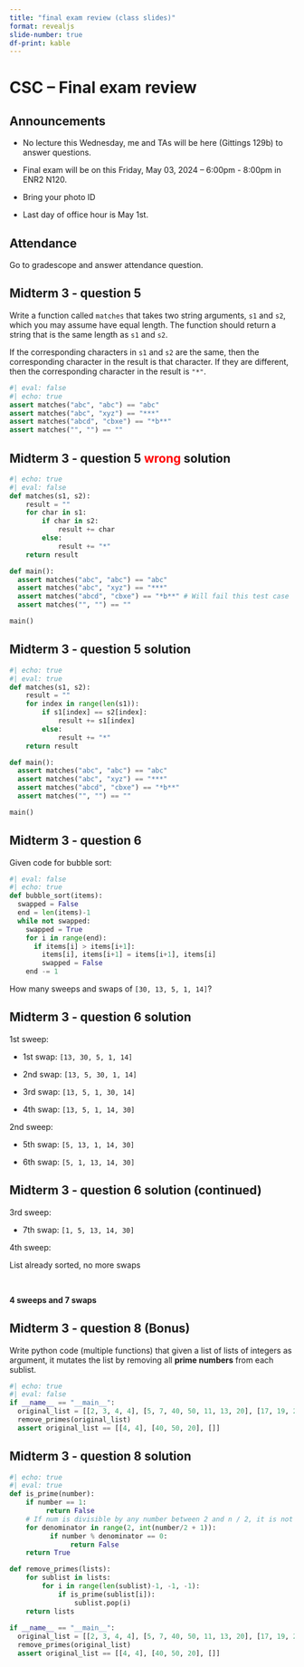 ```yaml
---
title: "final exam review (class slides)"
format: revealjs
slide-number: true
df-print: kable
---
```



# CSC -- Final exam review

## Announcements

-   No lecture this Wednesday, me and TAs will be here (Gittings 129b) to answer questions.

-   Final exam will be on this Friday, May 03, 2024 – 6:00pm - 8:00pm in ENR2 N120.

-   Bring your photo ID

-   Last day of office hour is May 1st. 

## Attendance

Go to gradescope and answer attendance question.

## Midterm 3 - question 5

Write a function called `matches` that takes two string arguments, `s1` and `s2`, which you may assume have equal length. The function should return a string that is the same length as `s1` and `s2`.

If the corresponding characters in `s1` and `s2` are the same, then the corresponding character in the result is that character. If they are different, then the corresponding character in the result is `"*"`.

```python
#| eval: false
#| echo: true
assert matches("abc", "abc") == "abc"
assert matches("abc", "xyz") == "***"
assert matches("abcd", "cbxe") == "*b**"
assert matches("", "") == ""
```

## Midterm 3 - question 5 <span style="color:red">wrong</span> solution

```python
#| echo: true
#| eval: false
def matches(s1, s2):
    result = ""
    for char in s1:
        if char in s2:
            result += char
        else:
            result += "*"
    return result

def main():
  assert matches("abc", "abc") == "abc"
  assert matches("abc", "xyz") == "***"
  assert matches("abcd", "cbxe") == "*b**" # Will fail this test case
  assert matches("", "") == ""

main()
```


## Midterm 3 - question 5 solution

```python
#| echo: true
#| eval: true
def matches(s1, s2):
    result = ""
    for index in range(len(s1)):
        if s1[index] == s2[index]:
            result += s1[index]
        else:
            result += "*"
    return result

def main():
  assert matches("abc", "abc") == "abc"
  assert matches("abc", "xyz") == "***"
  assert matches("abcd", "cbxe") == "*b**"
  assert matches("", "") == ""

main()
```


## Midterm 3 - question 6 

Given code for bubble sort:
```python
#| eval: false
#| echo: true
def bubble_sort(items):
  swapped = False
  end = len(items)-1
  while not swapped:
    swapped = True
    for i in range(end):
      if items[i] > items[i+1]:
        items[i], items[i+1] = items[i+1], items[i]
        swapped = False
    end -= 1
```

How many sweeps and swaps of `[30, 13, 5, 1, 14]`?

## Midterm 3 - question 6 solution

1st sweep:

-   1st swap: `[13, 30, 5, 1, 14]`

-   2nd swap: `[13, 5, 30, 1, 14]`

-   3rd swap: `[13, 5, 1, 30, 14]`

-   4th swap: `[13, 5, 1, 14, 30]`

2nd sweep:

-   5th swap: `[5, 13, 1, 14, 30]`

-   6th swap: `[5, 1, 13, 14, 30]`

## Midterm 3 - question 6 solution (continued)

3rd sweep:

- 7th swap:   `[1, 5, 13, 14, 30]`

4th sweep:

List already sorted, no more swaps

<br />

**4 sweeps and 7 swaps**

## Midterm 3 - question 8 (Bonus) 

Write python code (multiple functions) that given a list of lists of integers as argument, it mutates the list by removing all **prime numbers** from each sublist.

```python
#| echo: true
#| eval: false
if __name__ == "__main__":
  original_list = [[2, 3, 4, 4], [5, 7, 40, 50, 11, 13, 20], [17, 19, 23]]
  remove_primes(original_list)
  assert original_list == [[4, 4], [40, 50, 20], []]
```

## Midterm 3 - question 8 solution

```python
#| echo: true
#| eval: true
def is_prime(number):
    if number == 1:
         return False
    # If num is divisible by any number between 2 and n / 2, it is not prime
    for denominator in range(2, int(number/2 + 1)):
          if number % denominator == 0:
               return False
    return True

def remove_primes(lists):
    for sublist in lists:
        for i in range(len(sublist)-1, -1, -1):
            if is_prime(sublist[i]):
                sublist.pop(i)
    return lists
  
if __name__ == "__main__":
  original_list = [[2, 3, 4, 4], [5, 7, 40, 50, 11, 13, 20], [17, 19, 23]]
  remove_primes(original_list)
  assert original_list == [[4, 4], [40, 50, 20], []]
```





